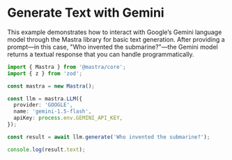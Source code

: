 # Generate Text with Gemini

This example demonstrates how to interact with Google’s Gemini language model through the Mastra library for basic text generation. After providing a prompt—in this case, "Who invented the submarine?"—the Gemini model returns a textual response that you can handle programmatically.

```ts showLineNumbers copy
import { Mastra } from '@mastra/core';
import { z } from 'zod';

const mastra = new Mastra();

const llm = mastra.LLM({
  provider: 'GOOGLE',
  name: 'gemini-1.5-flash',
  apiKey: process.env.GEMINI_API_KEY,
});

const result = await llm.generate('Who invented the submarine?');

console.log(result.text);
```
